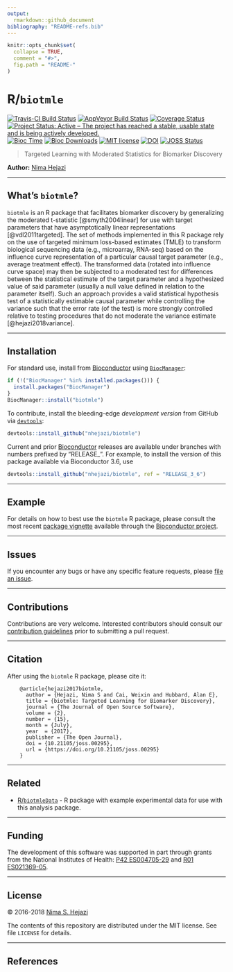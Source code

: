 ```yaml
---
output:
  rmarkdown::github_document
bibliography: "README-refs.bib"
---
```


<!-- README.md is generated from README.Rmd. Please edit that file -->

```r
knitr::opts_chunk$set(
  collapse = TRUE,
  comment = "#>",
  fig.path = "README-"
)
```

# R/`biotmle`

[![Travis-CI Build Status](https://travis-ci.org/nhejazi/biotmle.svg?branch=master)](https://travis-ci.org/nhejazi/biotmle)
[![AppVeyor Build  Status](https://ci.appveyor.com/api/projects/status/github/nhejazi/biotmle?branch=master&svg=true)](https://ci.appveyor.com/project/nhejazi/biotmle/)
[![Coverage Status](https://img.shields.io/codecov/c/github/nhejazi/biotmle/master.svg)](https://codecov.io/github/nhejazi/biotmle?branch=master)
[![Project Status: Active – The project has reached a stable, usable state and is being actively developed.](http://www.repostatus.org/badges/latest/active.svg)](http://www.repostatus.org/#active)
[![Bioc Time](http://bioconductor.org/shields/years-in-bioc/biotmle.svg)](https://bioconductor.org/packages/release/bioc/html/biotmle.html)
[![Bioc Downloads](http://bioconductor.org/shields/downloads/biotmle.svg)](https://bioconductor.org/packages/release/bioc/html/biotmle.html)
[![MIT license](http://img.shields.io/badge/license-MIT-brightgreen.svg)](http://opensource.org/licenses/MIT)
[![DOI](https://zenodo.org/badge/65854775.svg)](https://zenodo.org/badge/latestdoi/65854775)
[![JOSS Status](http://joss.theoj.org/papers/02be843d9bab1b598187bfbb08ce3949/status.svg)](http://joss.theoj.org/papers/02be843d9bab1b598187bfbb08ce3949)

> Targeted Learning with Moderated Statistics for Biomarker Discovery

__Author:__ [Nima Hejazi](https://nimahejazi.org)

---

## What's `biotmle`?

`biotmle` is an R package that facilitates biomarker discovery by generalizing
the moderated t-statistic [@smyth2004linear] for use with target parameters that
have asymptotically linear representations [@vdl2011targeted]. The set of
methods implemented in this R package rely on the use of targeted minimum
loss-based estimates (TMLE) to transform biological sequencing data (e.g.,
microarray, RNA-seq) based on the influence curve representation of a particular
causal target parameter (e.g., average treatment effect). The transformed data
(rotated into influence curve space) may then be subjected to a moderated test
for differences between the statistical estimate of the target parameter and a
hypothesized value of said parameter (usually a null value defined in relation
to the parameter itself). Such an approach provides a valid statistical
hypothesis test of a statistically estimable causal parameter while controlling
the variance such that the error rate (of the test) is more strongly controlled
relative to testing procedures that do not moderate the variance estimate
[@hejazi2018variance].

---

## Installation

For standard use, install from
[Bioconductor](https://bioconductor.org/packages/biotmle) using
[`BiocManager`](https://CRAN.R-project.org/package=BiocManager):

```r
if (!("BiocManager" %in% installed.packages())) {
  install.packages("BiocManager")
}
BiocManager::install("biotmle")
```

To contribute, install the bleeding-edge _development version_ from GitHub via
[`devtools`](https://www.rstudio.com/products/rpackages/devtools/):

```r
devtools::install_github("nhejazi/biotmle")
```

Current and prior [Bioconductor](https://bioconductor.org) releases are
available under branches with numbers prefixed by "RELEASE_". For example, to
install the version of this package available via Bioconductor 3.6, use

```r
devtools::install_github("nhejazi/biotmle", ref = "RELEASE_3_6")
```

---

## Example

For details on how to best use the `biotmle` R package, please consult the most
recent [package
vignette](https://bioconductor.org/packages/release/bioc/vignettes/biotmle/inst/doc/exposureBiomarkers.html)
available through the [Bioconductor
project](https://bioconductor.org/packages/biotmle).

---

## Issues

If you encounter any bugs or have any specific feature requests, please [file an
issue](https://github.com/nhejazi/biotmle/issues).

---

## Contributions

Contributions are very welcome. Interested contributors should consult our
[contribution
guidelines](https://github.com/nhejazi/biotmle/blob/master/CONTRIBUTING.md)
prior to submitting a pull request.

---

## Citation

After using the `biotmle` R package, please cite it:

        @article{hejazi2017biotmle,
          author = {Hejazi, Nima S and Cai, Weixin and Hubbard, Alan E},
          title = {biotmle: Targeted Learning for Biomarker Discovery},
          journal = {The Journal of Open Source Software},
          volume = {2},
          number = {15},
          month = {July},
          year  = {2017},
          publisher = {The Open Journal},
          doi = {10.21105/joss.00295},
          url = {https://doi.org/10.21105/joss.00295}
        }

---

## Related

* [R/`biotmleData`](https://github.com/nhejazi/biotmleData) - R package with
    example experimental data for use with this analysis package.

---

## Funding

The development of this software was supported in part through grants from the
National Institutes of Health: [P42 ES004705-29](https://projectreporter.nih.gov/project_info_details.cfm?aid=9260357&map=y) and [R01 ES021369-05](https://projectreporter.nih.gov/project_info_description.cfm?aid=9210551&icde=37849782&ddparam=&ddvalue=&ddsub=&cr=1&csb=default&cs=ASC&pball=).

---

## License

&copy; 2016-2018 [Nima S. Hejazi](https://nimahejazi.org)

The contents of this repository are distributed under the MIT license. See file
`LICENSE` for details.

---

## References

